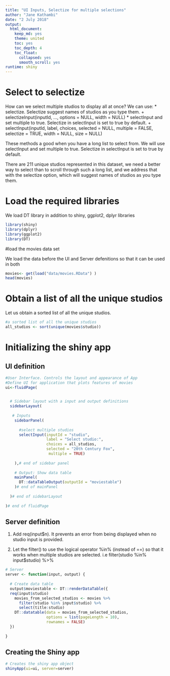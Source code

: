 ```yaml
---
title: "UI Inputs, Selectize for multiple selections"
author: "Jane Kathambi"
date: "2 July 2018"
output: 
  html_document:
    keep_md: yes
    theme: united
    toc: yes
    toc_depth: 4
    toc_float:
      collapsed: yes
      smooth_scroll: yes
runtime: shiny
---
```


# Select to selectize

How can we select multiple studios to display all at once? We can use:
* selectize. Selectize suggest names of studios as you type them. 
    + selectizeInput(inputId, ..., options = NULL, width = NULL)
* selectInput and set multiple to true. Selectize in selectInput is set to true by default.
    + selectInput(inputId, label, choices, selected = NULL, multiple = FALSE,
  selectize = TRUE, width = NULL, size = NULL)

These methods a good when you have a long list to select from.
We will use selectInput and set multiple to true. Selectize in selectInput is set to true by default.

There are 211 unique studios represented in this dataset, we need a better way to select than to scroll through such a long list, and we address that with the selectize option, which will suggest names of studios as you type them.

# Load the required libraries
We load DT library in addition to shiny, ggplot2, dplyr libraries
```r
library(shiny)
library(dplyr)
library(ggplot2)
library(DT)
```

#load the movies data set

We load the data before the UI and Server defenitions so that it can be used in both

```r
movies<- get(load("data/movies.RData") )
head(movies)

```

# Obtain a list of all the unique studios

Let us obtain a sorted list of all the unique studios.

```r
#a sorted list of all the unique studios
all_studios <- sort(unique(movies$studio))

```

# Initializing the shiny app

## UI definition

```r
#User Interface. Controls the layout and appearance of App
#Define UI for application that plots features of movies 
ui<-fluidPage(
  

  # Sidebar layout with a input and output definitions 
  sidebarLayout(
    
   # Inputs
    sidebarPanel( 
      
      #select multiple studios
      selectInput(inputId = "studio",
                  label = "Select studio:",
                  choices = all_studios,
                  selected = "20th Century Fox",
                   multiple = TRUE)
    
    ),# end of sidebar panel
    
    # Output: Show data table
    mainPanel(
      DT::dataTableOutput(outputId = "moviestable")
    )# end of mainPanel
   
  )# end of sidebarLayout
  
)# end of fluidPage
```

## Server definition

1. Add req(input$n). It prevents an error from being displayed when no studio input is provided.

2. Let the filter() to use the logical operator %in% (instead of ==) so that it works when multiple studios are selected. i.e filter(studio %in% input$studio) %>%

```r
# Server
server <- function(input, output) {
  
  # Create data table
  output$moviestable <- DT::renderDataTable({
  req(input$studio)
    movies_from_selected_studios <- movies %>%
      filter(studio %in% input$studio) %>%
      select(title:studio)
    DT::datatable(data = movies_from_selected_studios, 
                  options = list(pageLength = 10), 
                  rownames = FALSE)
  })
  
}


```

## Creating the Shiny app

```r
# Creates the shiny app object
shinyApp(ui=ui, server=server)
```

